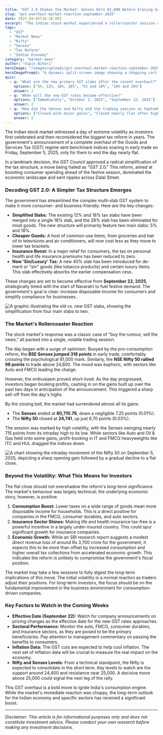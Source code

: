 ```yaml
---
title: "GST 2.0 Shakes the Market: Sensex Hits 81,000 Before Erasing Gains. What's Next?"
slug: "gst-overhaul-market-reaction-september-2025"
date: 2025-09-05T18:30:00Z
excerpt: "The Indian stock market experienced a rollercoaster session after the government announced a landmark GST overhaul. The Sensex and Nifty surged on the news, only to surrender most gains by day's end. We break down what 'GST 2.0' means for you and your portfolio."
tags:
  - "GST"
  - "Market News"
  - "Nifty"
  - "Sensex"
  - "Tax Reform"
  - "Indian Economy"
category: "market-news"
author: "Vipin Bihari"
heroImage: "/images/uploads/gst-overhaul-market-reaction-september-2025/hero-image.jpg"
heroImagePrompt: "A dynamic split-screen image showing a shopping cart full of goods on one side and a bullish stock market graph on the other, symbolizing the connection between GST reform and market reaction."
quiz:
  - q: "What are the new primary GST slabs after the recent overhaul?"
    options: ["5%, 12%, 18%, 28%", "5% and 18%", "10% and 20%"]
    answer: 2
  - q: "When will the new GST rates become effective?"
    options: ["Immediately", "October 1, 2025", "September 22, 2025"]
    answer: 3
  - q: "How did the Sensex and Nifty end the trading session on September 5, 2025?"
    options: ["Closed with major gains", "Closed nearly flat after high volatility", "Closed with major losses"]
    answer: 2
---
```


The Indian stock market witnessed a day of extreme volatility as investors first celebrated and then reconsidered the biggest tax reform in years. The government's announcement of a complete overhaul of the Goods and Services Tax (GST) regime sent benchmark indices soaring in early trade on Friday, September 5, 2025, only for them to end the day nearly flat.

In a landmark decision, the GST Council approved a radical simplification of the tax structure, a move being hailed as "GST 2.0." This reform, aimed at boosting consumer spending ahead of the festive season, dominated the economic landscape and sent ripples across Dalal Street.

### Decoding GST 2.0: A Simpler Tax Structure Emerges

The government has streamlined the complex multi-slab GST system to make it more consumer- and business-friendly. Here are the key changes:

*   **Simplified Slabs:** The existing 12% and 18% tax slabs have been merged into a single 18% slab, and the 28% slab has been eliminated for most goods. The new structure will primarily feature two main slabs: 5% and 18%.
*   **Cheaper Goods:** A host of common-use items, from groceries and hair oil to televisions and air conditioners, will now cost less as they move to lower tax brackets.
*   **Insurance Boost:** In a major relief for consumers, the tax on personal health and life insurance premiums has been reduced to zero.
*   **New 'Sin/Luxury' Tax:** A new 40% slab has been introduced for de-merit or "sin" goods (like tobacco products) and certain luxury items. This slab effectively absorbs the earlier compensation cess.

These changes are set to become effective from **September 22, 2025**, strategically timed with the start of Navaratri to fuel festive demand. The government's goal is clear: increase disposable income for consumers and simplify compliance for businesses.

![A graphic illustrating the old vs. new GST slabs, showing the simplification from four main slabs to two.](/images/uploads/gst-overhaul-market-reaction-september-2025/gst-slabs-comparison.png)

### The Market's Rollercoaster Reaction

The stock market's response was a classic case of "buy the rumour, sell the news," all packed into a single, volatile trading session.

The day began with a surge of optimism. Buoyed by the pro-consumption reform, the **BSE Sensex jumped 318 points** in early trade, comfortably crossing the psychological 81,000 mark. Similarly, the **NSE Nifty 50 rallied 98 points** to trade above 24,800. The mood was euphoric, with sectors like Auto and FMCG leading the charge.

However, the enthusiasm proved short-lived. As the day progressed, investors began booking profits, cashing in on the gains built up over the past two days in anticipation of the announcement. This triggered a sharp sell-off from the day's highs.

By the closing bell, the market had surrendered almost all its gains:
*   The **Sensex** ended at **80,710.76**, down a negligible 7.25 points (0.01%).
*   The **Nifty 50** closed at **24,741**, up just 6.70 points (0.03%).

The session was marked by high volatility, with the Sensex swinging nearly 715 points from its intraday high to its low. While sectors like Auto and Oil & Gas held onto some gains, profit-booking in IT and FMCG heavyweights like ITC and HUL dragged the indices down.

![A chart showing the intraday movement of the Nifty 50 on September 5, 2025, depicting a sharp opening gain followed by a gradual decline to a flat close.](/images/uploads/gst-overhaul-market-reaction-september-2025/nifty-intraday-chart.png)

### Beyond the Volatility: What This Means for Investors

The flat close should not overshadow the reform's long-term significance. The market's behaviour was largely technical; the underlying economic story, however, is positive.

1.  **Consumption Boost:** Lower taxes on a wide range of goods mean more disposable income for households. This is a direct positive for companies in the FMCG, consumer durables, and auto sectors.
2.  **Insurance Sector Shines:** Making life and health insurance tax-free is a powerful incentive in a largely under-insured country. This could spur significant growth for insurance companies.
3.  **Economic Growth:** While an SBI research report suggests a modest direct revenue loss of around Rs 3,700 crore for the government, it expects this to be more than offset by increased consumption and higher overall tax collections from accelerated economic growth. This indicates the reform is unlikely to compromise the government's fiscal position.

The market may take a few sessions to fully digest the long-term implications of this move. The initial volatility is a normal reaction as traders adjust their positions. For long-term investors, the focus should be on the fundamental improvement in the business environment for consumption-driven companies.

### Key Factors to Watch in the Coming Weeks

*   **Effective Date (September 22):** Watch for company announcements on pricing changes as the effective date for the new GST rates approaches.
*   **Sectoral Performance:** Monitor the auto, FMCG, consumer durables, and insurance sectors, as they are poised to be the primary beneficiaries. Pay attention to management commentary on passing the benefits to consumers.
*   **Inflation Data:** The GST cuts are expected to help cool inflation. The next set of inflation data will be crucial to measure the real impact on the economy.
*   **Nifty and Sensex Levels:** From a technical standpoint, the Nifty is expected to consolidate in the short term. Key levels to watch are the support around 24,400 and resistance near 25,000. A decisive move above 25,000 could signal the next leg of the rally.

This GST overhaul is a bold move to ignite India's consumption engine. While the market's immediate reaction was choppy, the long-term outlook for the Indian economy and specific sectors has received a significant boost.

---
*Disclaimer: This article is for informational purposes only and does not constitute investment advice. Please conduct your own research before making any investment decisions.*